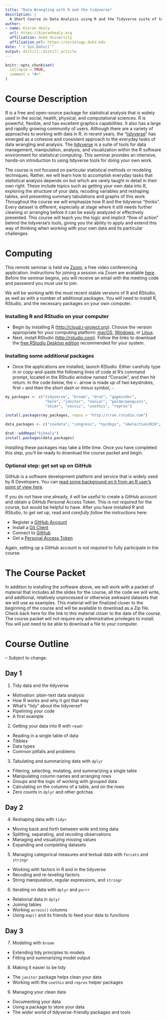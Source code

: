 ```yaml
---
title: "Data Wrangling with R and the tidyverse"
description: |
  A Short Course in Data Analysis using R and the Tidyverse suite of tools.
author:
- name: Kieran Healy
  url: https://kieranhealy.org
  affiliation: Duke University
  affiliation_url: https://sociology.duke.edu
date: "`r Sys.Date()`"
output: distill::distill_article
---
```


<!-- README.md is generated from README.Rmd. Please edit that file -->

```r
knitr::opts_chunk$set(
  collapse = TRUE,
  comment = "#>"
)
```

# Course Description

R is a free and open-source package for statistical analysis that is widely used in the social, health, physical, and computational sciences. R is powerful, flexible, and has excellent graphics capabilities. It also has a large and rapidly growing community of users. Although there are a variety of approaches to working with data in R, in recent years, the "[tidyverse](https://www.tidyverse.org)" has emerged as a cohesive and consistent approach to the everyday tasks of data wrangling and analysis. The [tidyverse](https://www.tidyverse.org) is a suite of tools for data management, manipulation, analysis, and visualization within the R software environment for statistical computing. This seminar provides an intensive, hands-on introduction to using tidyverse tools for doing your own work. 

The course is not focused on particular statistical methods or modeling techniques. Rather, we will learn how to accomplish everyday tasks that statistical analysis depends on but which are rarely taught in detail in their own right. These include topics such as getting your own data into R, exploring the structure of your data, recoding variables and reshaping tables, and presenting summary tabulations and graphs of this work. Throughout the course we will emphasize how R and the tidyverse "thinks". Every dataset is different, especially at stage where it still needs further cleaning or arranging before it can be easily analyzed or effectively presented. This course will teach you the logic and implicit "flow of action" behind the tidyverse's tools, giving you the ability to apply and extend this way of thinking when working with your own data and its particular challenges. 

# Computing 

This remote seminar is held via [Zoom](https://zoom.us/), a free video conferencing application. Instructions for joining a session via Zoom are available [here](https://support.zoom.us/hc/en-us/articles/201362193-Joining-a-Meeting). Before the seminar begins, you will receive an email with the meeting code and password you must use to join.

We will be working with the most recent stable versions of R and RStudio, as well as with a number of additional packages. You will need to install R, RStudio, and the necessary packages on your own computer.

### Installing R and RStudio on your computer

- Begin by installing R (<http://cloud.r-project.org>). Choose the version appropriate for your computing platform: [macOS](https://cloud.r-project.org/bin/macosx/R-4.0.5.pkg), [Windows](https://cloud.r-project.org/bin/windows/base/R-4.0.5-win.exe), or [Linux](https://cloud.r-project.org/bin/linux/).
- Next, install RStudio (<http://rstudio.com>). Follow the links to download the [free RStudio Desktop edition](https://rstudio.com/products/rstudio/download/#download) recommended for your system.

### Installing some additional packages

- Once the applications are installed, launch RStudio. Either carefully type in or copy-and-paste the following lines of code at R’s command prompt, located in the RStudio window named “Console”, and then hit return. In the code below, the `<-` arrow is made up of two keystrokes, first `<` and then the short dash or minus symbol, `-`.


```R
my_packages <- c("tidyverse", "broom", "drat", "gapminder",  
                  "here", "janitor", "naniar", "palmerpenguins", 
                  "skimr", "socviz", "usethis", "reprex")

install.packages(my_packages, repos = "http://cran.rstudio.com")

data_packages <- c("covdata", "congress", "nycdogs", "ukelection2019", "uscenpops")

drat::addRepo("kjhealy")
install.packages(data_packages)
```

Installing these packages may take a little time. Once you have completed this step, you'll be ready to download the course packet and begin.

### Optional step: get set up on GitHub 

GitHub is a software development platform and service that is widely used by R Developers. You can [read some background on it from an R user's point of view here](https://happygitwithr.com/big-picture.html).

If you do not have one already, it will be useful to create a GitHub account and obtain a GitHub Personal Access Token. This is _not required_ for the course, but would be helpful to have. After you have installed R and RStudio, to get set up, read and _carefully follow_ the instructions here:

- Register a [GitHub Account](https://happygitwithr.com/github-acct.html)
- Install a [Git Client](https://happygitwithr.com/git-client.html)
- Connect to [GitHub](https://happygitwithr.com/push-pull-github.html)
- Get a [Personal Access Token](https://happygitwithr.com/credential-caching.html)

Again, setting up a GitHub account is _not required_ to fully participate in the course.



# The Course Packet

In addition to installing the software above, we will work with a packet of material that includes all the slides for the course, all the code we will write, and additional, relatively unprocessed or otherwise awkward datasets that we will use as examples. This material will be finalized closer to the beginning of the course and will be available to download as a Zip file. Check back here for the link to this material closer to the date of the course. The course packet will not require any administrative privileges to install. You will just need to be able to download a file to your computer.

# Course Outline

-- Subject to change.

## Day 1

1. Tidy data and the tidyverse

- Motivation: plain-text data analysis
- How R works and why it got that way
- What's "tidy" about the tidyverse?
- Pipelining your code
- A first example

2. Getting your data into R with `readr`

- Reading in a single table of data
- Tibbles
- Data types
- Common pitfalls and problems

3. Tabulating and summarizing data with `dplyr`

- Filtering, selecting, mutating, and summarizing a single table
- Manipulating column names and arranging rows
- Groups and the logic of working with grouped data
- Calculating on the columns of a table, and on the rows
- Zero counts in `dplyr` and other gotchas

## Day 2

4. Reshaping data with `tidyr`

- Moving back and forth between wide and long data
- Splitting, separating, and recoding observations
- Managing and visualizing missing values
- Expanding and completing datasets

5. Managing categorical measures and textual data with `forcats` and `stringr`

- Working with factors in R and in the tidyverse
- Recoding and re-leveling factors
- String manipulation, regular expressions, and `stringr`

6. Iterating on data with `dplyr` and `purrr`

- Relational data in `dplyr`
- Joining tables
- Working `across()` columns
- Using `map()` and its friends to feed your data to functions


## Day 3

7. Modeling with `broom`

- Extending tidy principles to models
- Fitting and summarizing model output

8. Making it easier to be tidy

- The `janitor` package helps clean your data
- Working with the `usethis` and `reprex` helper packages

9. Managing your clean data 

- Documenting your data
- Using a package to store your data
- The wider world of tidyverse-friendly packages and tools





